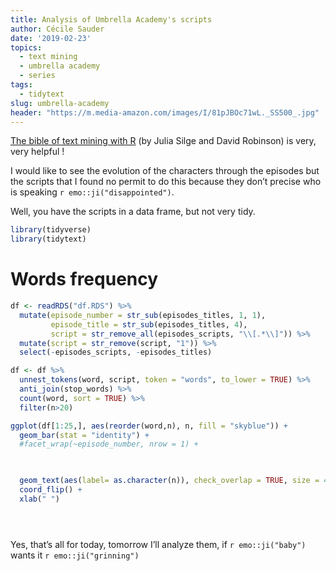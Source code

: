 ```yaml
---
title: Analysis of Umbrella Academy's scripts
author: Cécile Sauder
date: '2019-02-23'
topics:
  - text mining
  - umbrella academy
  - series
tags:
  - tidytext
slug: umbrella-academy
header: "https://m.media-amazon.com/images/I/81pJBOc71wL._SS500_.jpg"
---
```


[The bible of text mining with R](https://www.tidytextmining.com/) (by Julia Silge and David Robinson) is very, very helpful !

I would like to see the evolution of the characters through the episodes but the scripts that I found no permit to do this because they don't precise who is speaking `r emo::ji("disappointed")`. 

Well, you have the scripts in a data frame, but not very tidy.



```r
library(tidyverse)
library(tidytext)
```

# Words frequency

```r

df <- readRDS("df.RDS") %>%
  mutate(episode_number = str_sub(episodes_titles, 1, 1),
         episode_title = str_sub(episodes_titles, 4),
         script = str_remove_all(episodes_scripts, "\\[.*\\]")) %>%
  mutate(script = str_remove(script, "1")) %>%
  select(-episodes_scripts, -episodes_titles) 

df <- df %>%
  unnest_tokens(word, script, token = "words", to_lower = TRUE) %>%
  anti_join(stop_words) %>%
  count(word, sort = TRUE) %>%
  filter(n>20)

ggplot(df[1:25,], aes(reorder(word,n), n, fill = "skyblue")) + 
  geom_bar(stat = "identity") +
  #facet_wrap(~episode_number, nrow = 1) +
  


  geom_text(aes(label= as.character(n)), check_overlap = TRUE, size = 4) + 
  coord_flip() + 
  xlab(" ") 





```




Yes, that's all for today, tomorrow I'll analyze them, if `r emo::ji("baby")` wants it `r emo::ji("grinning")`